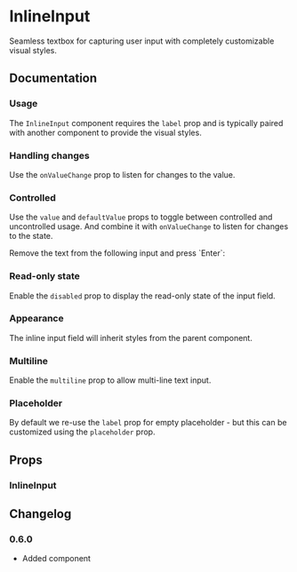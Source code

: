 
# InlineInput

Seamless textbox for capturing user input with completely customizable visual styles.

<Links component="inline-input" />

## Documentation

### Usage

The `InlineInput` component requires the `label` prop and is typically paired with another component to provide the visual styles.

<Demo component="inline-input/usage" />

### Handling changes

Use the `onValueChange` prop to listen for changes to the value.

<Demo component="inline-input/change-usage" />

### Controlled

Use the `value` and `defaultValue` props to toggle between controlled and uncontrolled usage. And combine it with `onValueChange` to listen for changes to the state.

<Alert intent="warning" mt="16">
  Remove the text from the following input and press `Enter`:
</Alert>

<Demo component="inline-input/controlled-usage" />

### Read-only state

Enable the `disabled` prop to display the read-only state of the input field.

<Demo component="inline-input/disabled-usage" />

### Appearance

The inline input field will inherit styles from the parent component.

<Demo component="inline-input/appearance-usage" />

### Multiline

Enable the `multiline` prop to allow multi-line text input.

<Demo component="inline-input/multiline-usage" />

### Placeholder

By default we re-use the `label` prop for empty placeholder - but this can be customized using the `placeholder` prop.

<Demo component="inline-input/placeholder-usage" />

## Props

### InlineInput

<PropsTable component="InlineInput" />

## Changelog

### 0.6.0

- Added component
